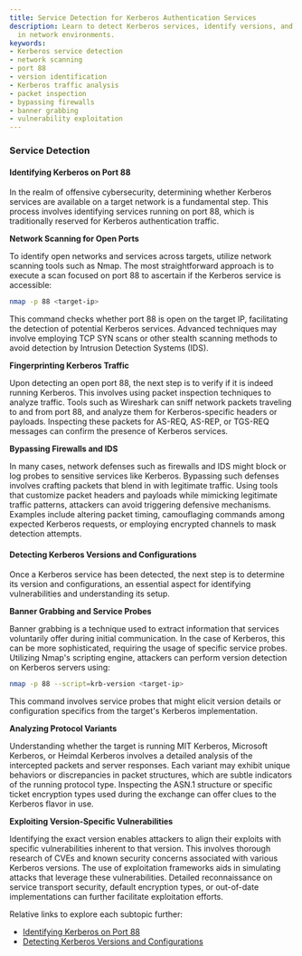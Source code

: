```yaml
---
title: Service Detection for Kerberos Authentication Services
description: Learn to detect Kerberos services, identify versions, and bypass defenses
  in network environments.
keywords:
- Kerberos service detection
- network scanning
- port 88
- version identification
- Kerberos traffic analysis
- packet inspection
- bypassing firewalls
- banner grabbing
- vulnerability exploitation
---
```


### Service Detection

#### Identifying Kerberos on Port 88

In the realm of offensive cybersecurity, determining whether Kerberos services are available on a target network is a fundamental step. This process involves identifying services running on port 88, which is traditionally reserved for Kerberos authentication traffic.

**Network Scanning for Open Ports**

To identify open networks and services across targets, utilize network scanning tools such as Nmap. The most straightforward approach is to execute a scan focused on port 88 to ascertain if the Kerberos service is accessible:

```bash
nmap -p 88 <target-ip>
```

This command checks whether port 88 is open on the target IP, facilitating the detection of potential Kerberos services. Advanced techniques may involve employing TCP SYN scans or other stealth scanning methods to avoid detection by Intrusion Detection Systems (IDS).

**Fingerprinting Kerberos Traffic**

Upon detecting an open port 88, the next step is to verify if it is indeed running Kerberos. This involves using packet inspection techniques to analyze traffic. Tools such as Wireshark can sniff network packets traveling to and from port 88, and analyze them for Kerberos-specific headers or payloads. Inspecting these packets for AS-REQ, AS-REP, or TGS-REQ messages can confirm the presence of Kerberos services.

**Bypassing Firewalls and IDS**

In many cases, network defenses such as firewalls and IDS might block or log probes to sensitive services like Kerberos. Bypassing such defenses involves crafting packets that blend in with legitimate traffic. Using tools that customize packet headers and payloads while mimicking legitimate traffic patterns, attackers can avoid triggering defensive mechanisms. Examples include altering packet timing, camouflaging commands among expected Kerberos requests, or employing encrypted channels to mask detection attempts.

#### Detecting Kerberos Versions and Configurations

Once a Kerberos service has been detected, the next step is to determine its version and configurations, an essential aspect for identifying vulnerabilities and understanding its setup.

**Banner Grabbing and Service Probes**

Banner grabbing is a technique used to extract information that services voluntarily offer during initial communication. In the case of Kerberos, this can be more sophisticated, requiring the usage of specific service probes. Utilizing Nmap's scripting engine, attackers can perform version detection on Kerberos servers using:

```bash
nmap -p 88 --script=krb-version <target-ip>
```

This command involves service probes that might elicit version details or configuration specifics from the target's Kerberos implementation.

**Analyzing Protocol Variants**

Understanding whether the target is running MIT Kerberos, Microsoft Kerberos, or Heimdal Kerberos involves a detailed analysis of the intercepted packets and server responses. Each variant may exhibit unique behaviors or discrepancies in packet structures, which are subtle indicators of the running protocol type. Inspecting the ASN.1 structure or specific ticket encryption types used during the exchange can offer clues to the Kerberos flavor in use.

**Exploiting Version-Specific Vulnerabilities**

Identifying the exact version enables attackers to align their exploits with specific vulnerabilities inherent to that version. This involves thorough research of CVEs and known security concerns associated with various Kerberos versions. The use of exploitation frameworks aids in simulating attacks that leverage these vulnerabilities. Detailed reconnaissance on service transport security, default encryption types, or out-of-date implementations can further facilitate exploitation efforts.

Relative links to explore each subtopic further:
- [Identifying Kerberos on Port 88](./identifying_kerberos_on_port_88)
- [Detecting Kerberos Versions and Configurations](./detecting_kerberos_versions_and_configurations)